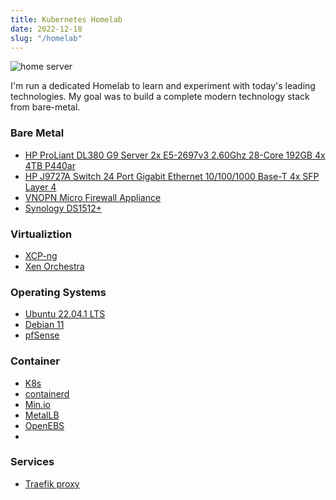 ```yaml
---
title: Kubernetes Homelab
date: 2022-12-18
slug: "/homelab"
---
```


![home server](server.jpg)

<Text>
I'm run a dedicated <ExternalLink href="https://linuxhandbook.com/homelab/">Homelab</ExternalLink> to learn and experiment with today's leading technologies. 
My goal was to build a complete modern technology stack from bare-metal. 
</Text>


<Title>Components</Title>

### Bare Metal
- [HP ProLiant DL380 G9 Server 2x E5-2697v3 2.60Ghz 28-Core 192GB 4x 4TB P440ar](https://support.hpe.com/hpesc/public/docDisplay?docId=c04438844&page=GUID-8B08D5D4-72EC-4B3C-B3B3-F4CEE740939A.html)
- [HP J9727A Switch 24 Port Gigabit Ethernet 10/100/1000 Base-T 4x SFP Layer 4](https://www.hpe.com/psnow/doc/c04111401?jumpid=in_lit-psnow-red)
- [VNOPN Micro Firewall Appliance](https://www.amazon.com/gp/product/B09J4H9ZXY/ref=ppx_yo_dt_b_asin_title_o04_s00?ie=UTF8&psc=1)
- [Synology DS1512+](https://www.bhphotovideo.com/c/product/854907-REG/Synology_DS1512_DS1512_PLUS_5_BAY_NETWORK.html)

### Virtualiztion
- [XCP-ng](https://xcp-ng.org/?gclid=Cj0KCQiA-oqdBhDfARIsAO0TrGGaFLU8GQrdpoDF-IlfQhskK1ghZGRmenaI4W3Fzu7ecL0V6YPh5K8aAo2AEALw_wcB)
- [Xen Orchestra](https://xen-orchestra.com/)

### Operating Systems
- [Ubuntu 22.04.1 LTS](https://releases.ubuntu.com/22.04/)
- [Debian 11](https://www.debian.org/download)
- [pfSense](https://www.pfsense.org/)

### Container 
- [K8s](https://kubernetes.io/)
- [containerd](https://containerd.io/)
- [Min.io](https://min.io/)
- [MetalLB](https://metallb.universe.tf/)
- [OpenEBS](https://openebs.io/)
- 

### Services
- [Traefik proxy](https://traefik.io/traefik/)

